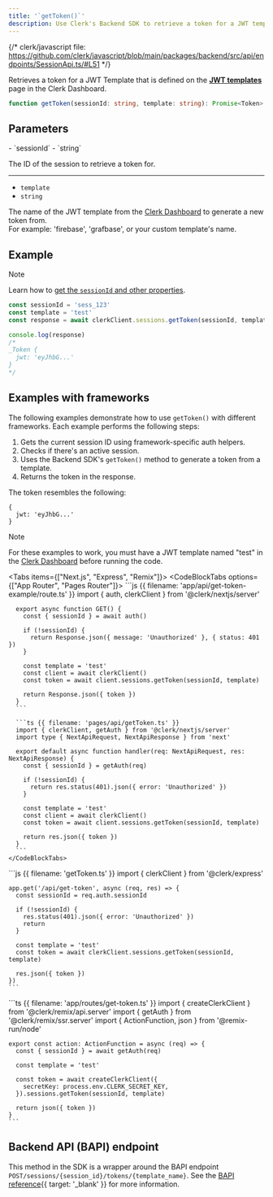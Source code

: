 ```yaml
---
title: '`getToken()`'
description: Use Clerk's Backend SDK to retrieve a token for a JWT template that is defined in the Clerk Dashboard.
---
```


{/* clerk/javascript file: https://github.com/clerk/javascript/blob/main/packages/backend/src/api/endpoints/SessionApi.ts/#L51 */}

Retrieves a token for a JWT Template that is defined on the [**JWT templates**](https://dashboard.clerk.com/last-active?path=jwt-templates) page in the Clerk Dashboard.

```ts
function getToken(sessionId: string, template: string): Promise<Token>
```

## Parameters

<Properties>
  - `sessionId`
  - `string`

  The ID of the session to retrieve a token for.

  ---

  - `template`
  - `string`

  The name of the JWT template from the [Clerk Dashboard](https://dashboard.clerk.com/last-active?path=jwt-templates) to generate a new token from.<br />For example: 'firebase', 'grafbase', or your custom template's name.
</Properties>

## Example

> [!NOTE]
> Learn how to [get the `sessionId` and other properties](/docs/references/backend/overview#get-the-user-id-and-other-properties).

```js
const sessionId = 'sess_123'
const template = 'test'
const response = await clerkClient.sessions.getToken(sessionId, template)

console.log(response)
/*
_Token {
  jwt: 'eyJhbG...'
}
*/
```

## Examples with frameworks

The following examples demonstrate how to use `getToken()` with different frameworks. Each example performs the following steps:

1. Gets the current session ID using framework-specific auth helpers.
1. Checks if there's an active session.
1. Uses the Backend SDK's `getToken()` method to generate a token from a template.
1. Returns the token in the response.

The token resembles the following:

```
{
  jwt: 'eyJhbG...'
}
```

> [!NOTE]
> For these examples to work, you must have a JWT template named "test" in the [Clerk Dashboard](https://dashboard.clerk.com/last-active?path=jwt-templates) before running the code.

<Tabs items={["Next.js", "Express", "Remix"]}>
  <Tab>
    <CodeBlockTabs options={["App Router", "Pages Router"]}>
      ```js {{ filename: 'app/api/get-token-example/route.ts' }}
      import { auth, clerkClient } from '@clerk/nextjs/server'

      export async function GET() {
        const { sessionId } = await auth()

        if (!sessionId) {
          return Response.json({ message: 'Unauthorized' }, { status: 401 })
        }

        const template = 'test'
        const client = await clerkClient()
        const token = await client.sessions.getToken(sessionId, template)

        return Response.json({ token })
      }
      ```

      ```ts {{ filename: 'pages/api/getToken.ts' }}
      import { clerkClient, getAuth } from '@clerk/nextjs/server'
      import type { NextApiRequest, NextApiResponse } from 'next'

      export default async function handler(req: NextApiRequest, res: NextApiResponse) {
        const { sessionId } = getAuth(req)

        if (!sessionId) {
          return res.status(401).json({ error: 'Unauthorized' })
        }

        const template = 'test'
        const client = await clerkClient()
        const token = await client.sessions.getToken(sessionId, template)

        return res.json({ token })
      }
      ```
    </CodeBlockTabs>
  </Tab>

  <Tab>
    ```js {{ filename: 'getToken.ts' }}
    import { clerkClient } from '@clerk/express'

    app.get('/api/get-token', async (req, res) => {
      const sessionId = req.auth.sessionId

      if (!sessionId) {
        res.status(401).json({ error: 'Unauthorized' })
        return
      }

      const template = 'test'
      const token = await clerkClient.sessions.getToken(sessionId, template)

      res.json({ token })
    })
    ```
  </Tab>

  <Tab>
    ```ts {{ filename: 'app/routes/get-token.ts' }}
    import { createClerkClient } from '@clerk/remix/api.server'
    import { getAuth } from '@clerk/remix/ssr.server'
    import { ActionFunction, json } from '@remix-run/node'

    export const action: ActionFunction = async (req) => {
      const { sessionId } = await getAuth(req)

      const template = 'test'

      const token = await createClerkClient({
        secretKey: process.env.CLERK_SECRET_KEY,
      }).sessions.getToken(sessionId, template)

      return json({ token })
    }
    ```
  </Tab>
</Tabs>

## Backend API (BAPI) endpoint

This method in the SDK is a wrapper around the BAPI endpoint `POST/sessions/{session_id}/tokens/{template_name}`. See the [BAPI reference](/docs/reference/backend-api/tag/Sessions#operation/CreateSessionTokenFromTemplate){{ target: '_blank' }} for more information.
